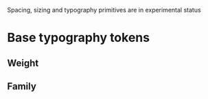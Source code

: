 
<Note variant="warning">Spacing, sizing and typography primitives are in experimental status</Note>

# Base typography tokens

## Weight

<TypographyTable
  filePath="tokens/base/typography/typography.json"
  tokenVariant="-weight-"
  showOriginalValue={false}
  showProperty={false}
/>

## Family

<TypographyTable
  filePath="tokens/base/typography/typography.json"
  tokenVariant="-fontStack-"
  showOriginalValue={false}
/>
